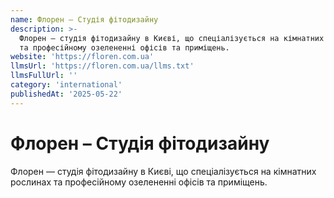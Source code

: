 ```yaml
---
name: Флорен – Студія фітодизайну
description: >-
  Флорен — студія фітодизайну в Києві, що спеціалізується на кімнатних рослинах
  та професійному озелененні офісів та приміщень.
website: 'https://floren.com.ua'
llmsUrl: 'https://floren.com.ua/llms.txt'
llmsFullUrl: ''
category: 'international'
publishedAt: '2025-05-22'
---
```


# Флорен – Студія фітодизайну

Флорен — студія фітодизайну в Києві, що спеціалізується на кімнатних рослинах та професійному озелененні офісів та приміщень.
